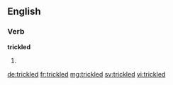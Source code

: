 ==English==

===Verb===
'''trickled'''

# {{en-past of|trickle}}

[[de:trickled]]
[[fr:trickled]]
[[mg:trickled]]
[[sv:trickled]]
[[vi:trickled]]